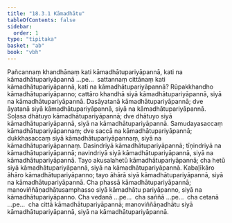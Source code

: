 ```yaml
---
title: "18.3.1 Kāmadhātu"
tableOfContents: false
sidebar:
  order: 1
type: "tipitaka"
basket: "ab"
book: "vbh"
---
```



<DynamicBreadcrumb />

<Division number="999" book="vbh">

<Paragraph number="3042" book="vbh">
Pañcannaṃ khandhānaṃ kati kāmadhātupariyāpannā, kati na kāmadhātupariyāpannā …pe…  sattannaṃ cittānaṃ kati kāmadhātupariyāpannā, kati na kāmadhātupariyāpannā?
</Paragraph>

</Division>
<Division number="1000" book="vbh">

<Paragraph number="3043" book="vbh">
Rūpakkhandho kāmadhātupariyāpanno; cattāro khandhā siyā kāmadhātupariyāpannā, siyā na kāmadhātupariyāpannā.
</Paragraph>

<Paragraph number="3044" book="vbh">
Dasāyatanā kāmadhātupariyāpannā; dve āyatanā siyā kāmadhātupariyāpannā, siyā na kāmadhātupariyāpannā.
</Paragraph>

<Paragraph number="3045" book="vbh">
Soḷasa dhātuyo kāmadhātupariyāpannā; dve dhātuyo siyā kāmadhātupariyāpannā, siyā na kāmadhātupariyāpannā.
</Paragraph>

<Paragraph number="3046" book="vbh">
Samudayasaccaṃ kāmadhātupariyāpannaṃ; dve saccā na kāmadhātupariyāpannā; dukkhasaccaṃ siyā kāmadhātupariyāpannaṃ, siyā na kāmadhātupariyāpannaṃ.
</Paragraph>

<Paragraph number="3047" book="vbh">
Dasindriyā kāmadhātupariyāpannā; tīṇindriyā na kāmadhātupariyāpannā; navindriyā siyā kāmadhātupariyāpannā, siyā na kāmadhātupariyāpannā.
</Paragraph>

<Paragraph number="3048" book="vbh">
Tayo akusalahetū kāmadhātupariyāpannā; cha hetū siyā kāmadhātupariyāpannā, siyā na kāmadhātupariyāpannā.
</Paragraph>

<Paragraph number="3049" book="vbh">
Kabaḷīkāro āhāro kāmadhātupariyāpanno; tayo āhārā siyā kāmadhātupariyāpannā, siyā na kāmadhātupariyāpannā.
</Paragraph>

<Paragraph number="3050" book="vbh">
Cha phassā kāmadhātupariyāpannā; manoviññāṇadhātusamphasso siyā kāmadhātu pariyāpanno, siyā na kāmadhātupariyāpanno.
</Paragraph>

<Paragraph number="3051" book="vbh">
Cha vedanā …pe…  cha saññā …pe…  cha cetanā …pe…  cha cittā kāmadhātupariyāpannā; manoviññāṇadhātu siyā kāmadhātupariyāpannā, siyā na kāmadhātupariyāpannā.
</Paragraph>
</Division>